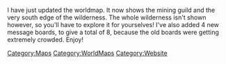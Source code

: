 {{Update|date = 15 August 2001}}

I have just updated the worldmap. It now shows the mining guild and the very south edge of the wilderness. The whole wilderness isn't shown however, so you'll have to explore it for yourselves! I've also added 4 new message boards, to give a total of 8, because the old boards were getting extremely crowded. Enjoy!

[[Category:Updates|{{PAGENAME}}]]
[[Category:Maps]]
[[Category:WorldMaps]]
[[Category:Website]]
